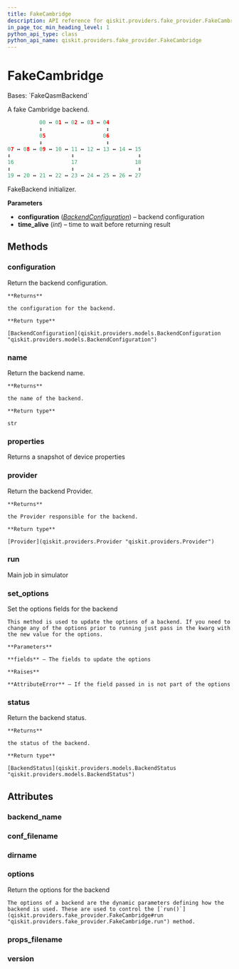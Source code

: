 ```yaml
---
title: FakeCambridge
description: API reference for qiskit.providers.fake_provider.FakeCambridge
in_page_toc_min_heading_level: 1
python_api_type: class
python_api_name: qiskit.providers.fake_provider.FakeCambridge
---
```


# FakeCambridge

<Class id="qiskit.providers.fake_provider.FakeCambridge" isDedicatedPage={true} github="https://github.com/qiskit/qiskit/tree/stable/0.24/qiskit/providers/fake_provider/backends/cambridge/fake_cambridge.py" signature="FakeCambridge" modifiers="class">
  Bases: `FakeQasmBackend`

  A fake Cambridge backend.

  ```python
            00 ↔ 01 ↔ 02 ↔ 03 ↔ 04
            ↕                    ↕
            05                  06
            ↕                    ↕
  07 ↔ 08 ↔ 09 ↔ 10 ↔ 11 ↔ 12 ↔ 13 ↔ 14 ↔ 15
  ↕                   ↕                    ↕
  16                  17                  18
  ↕                   ↕                    ↕
  19 ↔ 20 ↔ 21 ↔ 22 ↔ 23 ↔ 24 ↔ 25 ↔ 26 ↔ 27
  ```

  FakeBackend initializer.

  **Parameters**

  *   **configuration** ([*BackendConfiguration*](qiskit.providers.models.BackendConfiguration "qiskit.providers.models.BackendConfiguration")) – backend configuration
  *   **time\_alive** (*int*) – time to wait before returning result

  ## Methods

  <span id="qiskit-providers-fake-provider-fakecambridge-configuration" />

  ### configuration

  <Function id="qiskit.providers.fake_provider.FakeCambridge.configuration" signature="FakeCambridge.configuration()">
    Return the backend configuration.

    **Returns**

    the configuration for the backend.

    **Return type**

    [BackendConfiguration](qiskit.providers.models.BackendConfiguration "qiskit.providers.models.BackendConfiguration")
  </Function>

  <span id="qiskit-providers-fake-provider-fakecambridge-name" />

  ### name

  <Function id="qiskit.providers.fake_provider.FakeCambridge.name" signature="FakeCambridge.name()">
    Return the backend name.

    **Returns**

    the name of the backend.

    **Return type**

    str
  </Function>

  <span id="qiskit-providers-fake-provider-fakecambridge-properties" />

  ### properties

  <Function id="qiskit.providers.fake_provider.FakeCambridge.properties" signature="FakeCambridge.properties()">
    Returns a snapshot of device properties
  </Function>

  <span id="qiskit-providers-fake-provider-fakecambridge-provider" />

  ### provider

  <Function id="qiskit.providers.fake_provider.FakeCambridge.provider" signature="FakeCambridge.provider()">
    Return the backend Provider.

    **Returns**

    the Provider responsible for the backend.

    **Return type**

    [Provider](qiskit.providers.Provider "qiskit.providers.Provider")
  </Function>

  <span id="qiskit-providers-fake-provider-fakecambridge-run" />

  ### run

  <Function id="qiskit.providers.fake_provider.FakeCambridge.run" signature="FakeCambridge.run(run_input, **kwargs)">
    Main job in simulator
  </Function>

  <span id="qiskit-providers-fake-provider-fakecambridge-set-options" />

  ### set\_options

  <Function id="qiskit.providers.fake_provider.FakeCambridge.set_options" signature="FakeCambridge.set_options(**fields)">
    Set the options fields for the backend

    This method is used to update the options of a backend. If you need to change any of the options prior to running just pass in the kwarg with the new value for the options.

    **Parameters**

    **fields** – The fields to update the options

    **Raises**

    **AttributeError** – If the field passed in is not part of the options
  </Function>

  <span id="qiskit-providers-fake-provider-fakecambridge-status" />

  ### status

  <Function id="qiskit.providers.fake_provider.FakeCambridge.status" signature="FakeCambridge.status()">
    Return the backend status.

    **Returns**

    the status of the backend.

    **Return type**

    [BackendStatus](qiskit.providers.models.BackendStatus "qiskit.providers.models.BackendStatus")
  </Function>

  ## Attributes

  ### backend\_name

  <Attribute id="qiskit.providers.fake_provider.FakeCambridge.backend_name" attributeValue="'fake_cambridge'" />

  ### conf\_filename

  <Attribute id="qiskit.providers.fake_provider.FakeCambridge.conf_filename" attributeValue="'conf_cambridge.json'" />

  ### dirname

  <Attribute id="qiskit.providers.fake_provider.FakeCambridge.dirname" attributeValue="'/home/computertreker/git/qiskit/qiskit/.tox/docs/lib/python3.8/site-packages/qiskit/providers/fake_provider/backends/cambridge'" />

  ### options

  <Attribute id="qiskit.providers.fake_provider.FakeCambridge.options">
    Return the options for the backend

    The options of a backend are the dynamic parameters defining how the backend is used. These are used to control the [`run()`](qiskit.providers.fake_provider.FakeCambridge#run "qiskit.providers.fake_provider.FakeCambridge.run") method.
  </Attribute>

  ### props\_filename

  <Attribute id="qiskit.providers.fake_provider.FakeCambridge.props_filename" attributeValue="'props_cambridge.json'" />

  ### version

  <Attribute id="qiskit.providers.fake_provider.FakeCambridge.version" attributeValue="1" />
</Class>

